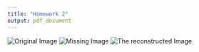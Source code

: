 ```yaml
---
title: "Homework 2"
output: pdf_document
---
```

![Original Image](lihao.jpg)
![Missing Image](lihao1.png)
![The reconstructed Image](lihao2.png)















